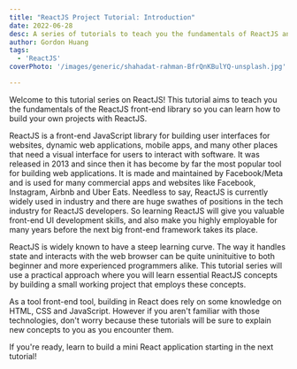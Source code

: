 ```yaml
---
title: "ReactJS Project Tutorial: Introduction"
date: 2022-06-28
desc: A series of tutorials to teach you the fundamentals of ReactJS and how to build a frontend project.
author: Gordon Huang
tags:
  - 'ReactJS'
coverPhoto: '/images/generic/shahadat-rahman-BfrQnKBulYQ-unsplash.jpg'

---
```


Welcome to this tutorial series on ReactJS! This tutorial aims to teach you the fundamentals of the ReactJS front-end library so you can learn how to build your own projects with ReactJS.

ReactJS is a front-end JavaScript library for building user interfaces for websites, dynamic web applications, mobile apps, and many other places that need a visual interface for users to interact with software. It was released in 2013 and since then it has become by far the most popular tool for building web applications. It is made and maintained by Facebook/Meta and is used for many commercial apps and websites like Facebook, Instagram, Airbnb and Uber Eats. Needless to say, ReactJS is currently widely used in industry and there are huge swathes of positions in the tech industry for ReactJS developers. So learning ReactJS will give you valuable front-end UI development skills, and also make you highly employable for many years before the next big front-end framework takes its place.

ReactJS is widely known to have a steep learning curve. The way it handles state and interacts with the web browser can be quite uninituitive to both beginner and more experienced programmers alike. This tutorial series will use a practical approach where you will learn essential ReactJS concepts by building a small working project that employs these concepts.

As a tool front-end tool, building in React does rely on some knowledge on HTML, CSS and JavaScript. However if you aren't familiar with those technologies, don't worry because these tutorials will be sure to explain new concepts to you as you encounter them.

If you're ready, learn to build a mini React application starting in the <Link href="/articles/reactjs-tut-1">next tutorial</Link>!
